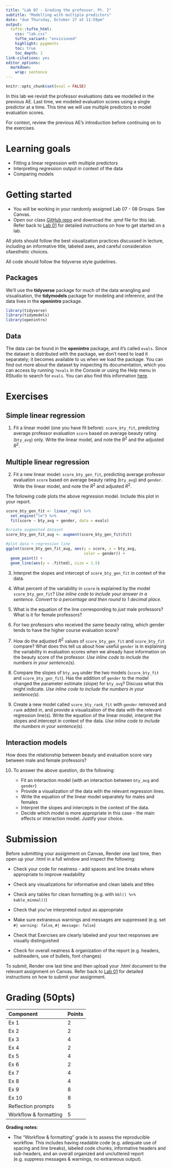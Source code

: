 ```yaml
---
title: "Lab 07 - Grading the professor, Pt. 2"
subtitle: "Modelling with multiple predictors"
date: "due Thursday, October 27 at 11:59pm"
output: 
  tufte::tufte_html:
    css: "lab.css"
    tufte_variant: "envisioned"
    highlight: pygments
    toc: true
    toc_depth: 1
link-citations: yes
editor_options: 
  markdown: 
    wrap: sentence
---
```


```r
knitr::opts_chunk$set(eval = FALSE)
```

In this lab we revisit the professor evaluations data we modelled in the previous AE.
Last time, we modeled evaluation scores using a single predictor at a time.
This time we will use multiple predictors to model evaluation scores.

For context, review the previous AE's introduction before continuing on to the exercises.

# Learning goals

-   Fitting a linear regression with multiple predictors
-   Interpreting regression output in context of the data
-   Comparing models

# Getting started

+ You will be working in your randomly assigned Lab 07 - 08 Groups. See Canvas.
+ Open our class [GitHub repo](https://github.com/kgfitzgerald/APU_MATH_250/tree/main/assignment_templates) and download the .qmd file for this lab. Refer back to [Lab 01](https://kgfitzgerald.github.io/APU_MATH_250/labs/lab-01-hello-r.html) for detailed instructions on how to get started on a lab. 

All plots should follow the best visualization practices discussed in lecture, including an informative title, labeled axes, and careful consideration ofaesthetic choices.

All code should follow the tidyverse style guidelines.

## Packages

We'll use the **tidyverse** package for much of the data wrangling and visualisation, the **tidymodels** package for modeling and inference, and the data lives in the **openintro** package.

```r
library(tidyverse) 
library(tidymodels)
library(openintro)
```

## Data

The data can be found in the **openintro** package, and it's called `evals`.
Since the dataset is distributed with the package, we don't need to load it separately; it becomes available to us when we load the package.
You can find out more about the dataset by inspecting its documentation, which you can access by running `?evals` in the Console or using the Help menu in RStudio to search for `evals`.
You can also find this information [here](https://www.openintro.org/data/index.php?data=evals).

# Exercises

## Simple linear regression

1.  Fit a linear model (one you have fit before): `score_bty_fit`, predicting average professor evaluation `score` based on average beauty rating (`bty_avg`) only. Write the linear model, and note the $R^2$ and the adjusted $R^2$.

## Multiple linear regression

2.  Fit a new linear model: `score_bty_gen_fit`, predicting average professor evaluation `score` based on average beauty rating (`bty_avg`) and `gender`.
    Write the linear model, and note the $R^2$ and adjusted $R^2$.

The following code plots the above regression model. Include this plot in your report. 

```r
score_bty_gen_fit <- linear_reg() %>% 
  set_engine("lm") %>% 
  fit(score ~ bty_avg + gender, data = evals)
```


```r
#create augmented dataset
score_bty_gen_fit_aug <- augment(score_bty_gen_fit$fit)

#plot data + regression line
ggplot(score_bty_gen_fit_aug, aes(y = score, x = bty_avg, 
                                  color = gender)) +
  geom_point() +
  geom_line(aes(y = .fitted), size = 1.5)
```


3.  Interpret the slopes and intercept of `score_bty_gen_fit` in context of the data.

4.  What percent of the variability in `score` is explained by the model `score_bty_gen_fit`? *Use inline code to include your answer in a sentence. Convert to a percentage and then round to 1 decimal place.*

5.  What is the equation of the line corresponding to *just* male professors? What is it for female professors? 

6.  For two professors who received the same beauty rating, which gender tends to have the higher course evaluation score?

7.  How do the adjusted $R^2$ values of `score_bty_gen_fit` and `score_bty_fit` compare? What does this tell us about how useful `gender` is in explaining the variability in evaluation scores when we already have information on the beauty score of the professor. *Use inline code to include the numbers in your sentence(s).*

8. Compare the slopes of `bty_avg` under the two models (`score_bty_fit` and `score_bty_gen_fit`). Has the addition of `gender` to the model changed the parameter estimate (slope) for `bty_avg`? Discuss what this might indicate. *Use inline code to include the numbers in your sentence(s).*

9. Create a new model called `score_bty_rank_fit` with `gender` removed and `rank` added in, and provide a visualization of the data with the relevant regression line(s). Write the equation of the linear model, interpret the slopes and intercept in context of the data. *Use inline code to include the numbers in your sentence(s).*
    
## Interaction models

How does the relationship between beauty and evaluation score vary between male and female professors? 

10. To answer the above question, do the following:

    + Fit an interaction model (with an interaction between `bty_avg` and `gender`)
    + Provide a visualization of the data with the relevant regression lines. 
    + Write the equation of the linear model separately for males and females
    + Interpret the slopes and intercepts in the context of the data. 
    + Decide which model is more appropriate in this case - the main effects or interaction model. Justify your choice. 


# Submission

Before submitting your assignment on Canvas, Render one last time, then open up your .html in a full window and inspect the following:

+ Check your code for neatness - add spaces and line breaks where appropriate to improve readability

+ Check any visualizations for informative and clean labels and titles

+ Check any tables for clean formatting (e.g. with `kbl() %>% kable_minmal()`)

+ Check that you've interpreted output as appropriate

+ Make sure extraneous warnings and messages are suppressed (e.g. set `#| warning: false`, `#| message: false`)

+ Check that Exercises are clearly labeled and your text responses are visually distinguished

+ Check for overall neatness & organization of the report (e.g. headers, subheaders, use of bullets, font changes)

To submit, Render one last time and then upload your .html document to the relevant assignment on Canvas. Refer back to [Lab 01](https://kgfitzgerald.github.io/APU_MATH_250/labs/lab-01-hello-r.html) for detailed instructions on how to submit your assignment. 

# Grading (50pts)

| Component | Points |
|:----------|:-------|
| Ex 1      | 2      |
| Ex 2      | 2    |
| Ex 3      | 4   |
| Ex 4      | 2   |
| Ex 5      | 4      |
| Ex 6      | 2    |
| Ex 7      | 4   |
| Ex 8      | 4   |
| Ex 9      | 8   |
| Ex 10  | 8 |
| Reflection prompts    | 5     |
| Workflow & formatting | 5     |

**Grading notes**:

-   The "Workflow & formatting" grade is to assess the reproducible workflow. This includes having readable code (e.g. adequate use of spacing and line breaks), labeled code chunks, informative headers and sub-headers, and an overall organized and uncluttered report (e.g. suppress messages & warnings, no extraneous output).

